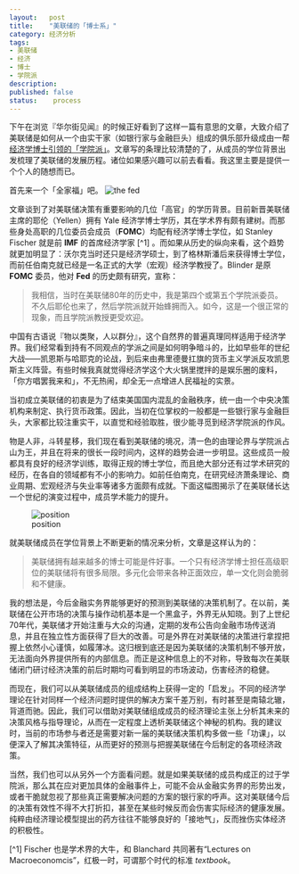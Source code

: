```yaml
---
layout:   post
title:    "美联储的「博士系」"
category: 经济分析 
tags:     
- 美联储 
- 经济 
- 博士 
- 学院派
description: 
published: false
status:    process
---
```


下午在浏览『华尔街见闻』的时候正好看到了这样一篇有意思的文章，大致介绍了美联储是如何从一个由实干家（如银行家与金融巨头）组成的俱乐部升级成由一帮[经济学博士引领的「学院派」](http://wallstreetcn.com/node/75851)。文章写的条理比较清楚的了，从成员的学位背景出发梳理了美联储的发展历程。诸位如果感兴趣可以前去看看。我这里主要是提供一个个人的随想而已。

<!-- more -->

首先来一个「全家福」吧。
![the fed](/cn/assets/images/r-figures/2014-02-12-mei-lian-chu-de-bo-shi-xi/fed.jpg)

文章谈到了对美联储决策有重要影响的几位「高官」的学历背景。目前新晋美联储主席的耶伦（Yellen）拥有 Yale 经济学博士学历，其在学术界有颇有建树。而那些身处高职的几位委员会成员（**FOMC**）均配有经济学博士学位，如 Stanley Fischer 就是前 **IMF** 的首席经济学家 [^1] 。而如果从历史的纵向来看，这个趋势就更加明显了：沃尔克当时还只是经济学硕士，到了格林斯潘后来获得博士学位，而前任伯南克就已经是一名正式的大学（宏观）经济学教授了。Blinder 是原 **FOMC** 委员，他对 **Fed** 的历史颇有研究，宣称：

> 我相信，当时在美联储80年的历史中，我是第四个或第五个学院派委员。不久后耶伦也来了，然后学院派就开始蜂拥而入。如今，这是一个很正常的现象，而且学院派教授更受欢迎。

中国有古语说『物以类聚，人以群分』，这个自然界的普遍真理同样适用于经济学界。我们经常看到持有不同观点的学派之间是如何明争暗斗的，比如早些年的世纪大战——凯恩斯与哈耶克的论战，到后来由弗里德曼扛旗的货币主义学派反攻凯恩斯主义阵营。有些时候我真就觉得经济学这个大火锅里搅拌的是娱乐圈的废料，「你方唱罢我来和」，不无热闹，却全无一点增进人民福祉的实景。

当初成立美联储的初衷是为了结束美国国内混乱的金融秩序，统一由一个中央决策机构来制定、执行货币政策。因此，当初在位掌权的一般都是一些银行家与金融巨头，大家都比较注重实干，以直觉和经验取胜，很少能寻觅到经济学院派的作风。

物是人非，斗转星移，我们现在看到美联储的境况，清一色的由理论界与学院派占山为王，并且在将来的很长一段时间内，这样的趋势会进一步明显。这些成员一般都具有良好的经济学训练，取得正规的博士学位，而且绝大部分还有过学术研究的经历，在各自的领域都有不小的影响力。如前任伯南克，在研究经济萧条理论、商业周期、宏观经济与失业率等诸多方面颇有成就。下面这幅图揭示了在美联储长达一个世纪的演变过程中，成员学术能力的提升。

![position](/cn/assets/images/r-figures/2014-02-12-mei-lian-chu-de-bo-shi-xi/position.jpg)

就美联储成员在学位背景上不断更新的情况来分析，文章是这样认为的：

> 美联储拥有越来越多的博士可能是件好事。一个只有经济学博士担任高级职位的美联储将有很多局限。多元化会带来各种正面效应，单一文化则会脆弱和不健康。

我的想法是，今后金融实务界能够更好的预测到美联储的决策机制了。在以前，美联储在公开市场的决策与操作动机基本是一个黑盒子，外界无从知晓。到了上世纪70年代，美联储才开始注重与大众的沟通，定期的发布公告向金融市场传送消息，并且在独立性方面获得了巨大的改善。可是外界在对美联储的决策进行拿捏把握上依然小心谨慎，如履薄冰。这归根到底还是因为美联储的决策机制不够开放，无法面向外界提供所有的内部信息。而正是这种信息上的不对称，导致每次在美联储闭门研讨经济决策的前后时期均可看到明显的市场波动，伤害经济的稳健。

而现在，我们可以从美联储成员的组成结构上获得一定的「启发」。不同的经济学理论在针对同样一个经济问题时提供的解决方案千差万别，有时甚至是南辕北辙，背道而驰。因此，我们可以借助对美联储组成成员的经济理论主张上分析其未来的决策风格与指导理论，从而在一定程度上透析美联储这个神秘的机构。我的建议时，当前的市场参与者还是需要对新一届的美联储决策机构多做一些「功课」，以便深入了解其决策特征，从而更好的预测与把握美联储在今后制定的各项经济政策。

当然，我们也可以从另外一个方面看问题。就是如果美联储的成员构成正的过于学院派，那么其在应对更加具体的金融事件上，可能不会从金融实务界的形势出发，或者干脆就忽视了那些真正需要解决问题的方案的银行家的呼声。这对美联储今后的决策有效性不得不大打折扣，甚至在某些时候反而会伤害实际经济的健康发展。纯粹由经济理论模型提出的药方往往不能够良好的「接地气」，反而挫伤实体经济的积极性。

 [^1] Fischer 也是学术界的大牛，和 Blanchard 共同著有“Lectures on Macroeconomcis”，红极一时，可谓那个时代的标准 *textbook*。



